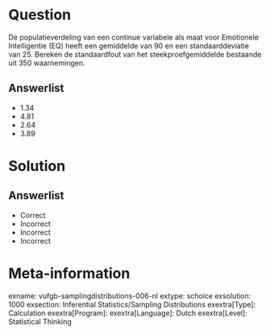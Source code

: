 Question
========
  
De populatieverdeling van een continue variabele als maat voor Emotionele Intelligentie (EQ) heeft een gemiddelde van 90 en een standaarddeviatie van 25. Bereken de standaardfout van het steekproefgemiddelde bestaande uit 350 waarnemingen.
  
Answerlist
----------
* 1.34
* 4.81
* 2.64
* 3.89

Solution
========

Answerlist
----------
* Correct
* Incorrect
* Incorrect
* Incorrect

Meta-information
================
exname: vufgb-samplingdistributions-006-nl
extype: schoice
exsolution: 1000
exsection: Inferential Statistics/Sampling Distributions
exextra[Type]: Calculation
exextra[Program]: 
exextra[Language]: Dutch
exextra[Level]: Statistical Thinking
